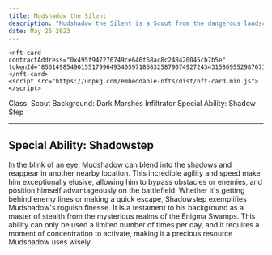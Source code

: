 ```yaml
---
title: Mudshadow the Silent
description: "Mudshadow the Silent is a Scout from the dangerous landscapes of the Dark Marshes, a place where trust is rare and silence is the key to survival. With his muddy brown skin, he blends seamlessly into the murk and shadows of his home. He's a formidable predator, relying on stealth and cunning to overcome his enemies."
date: May 26 2023
---
```




    <nft-card
    contractAddress="0x495f947276749ce646f68ac8c248420045cb7b5e"
    tokenId="85614985490155179964934059718683258790749272434315869552987671450362606256129">
    </nft-card>
    <script src="https://unpkg.com/embeddable-nfts/dist/nft-card.min.js"></script>

Class: Scout
Background: Dark Marshes Infiltrator
Special Ability: Shadow Step


---

## Special Ability: Shadowstep

In the blink of an eye, Mudshadow can blend into the shadows and reappear in another nearby location. This incredible agility and speed make him exceptionally elusive, allowing him to bypass obstacles or enemies, and position himself advantageously on the battlefield. Whether it's getting behind enemy lines or making a quick escape, Shadowstep exemplifies Mudshadow's roguish finesse. It is a testament to his background as a master of stealth from the mysterious realms of the Enigma Swamps. This ability can only be used a limited number of times per day, and it requires a moment of concentration to activate, making it a precious resource Mudshadow uses wisely.